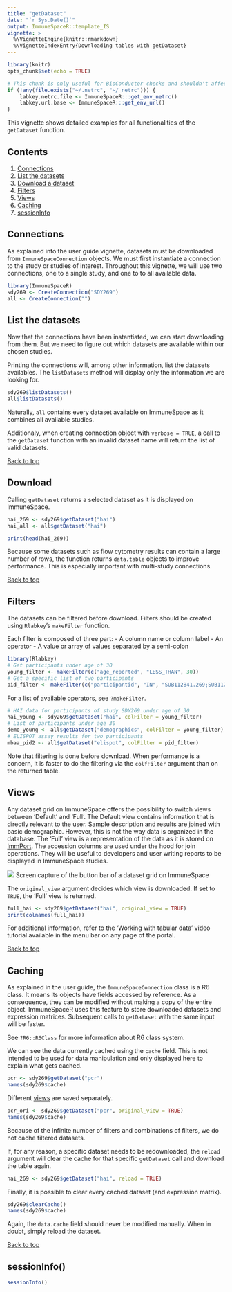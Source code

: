 ```yaml
---
title: "getDataset"
date: "`r Sys.Date()`"
output: ImmuneSpaceR::template_IS
vignette: >
  %\VignetteEngine{knitr::rmarkdown}
  %\VignetteIndexEntry{Downloading tables with getDataset}
---
```


```r
library(knitr)
opts_chunk$set(echo = TRUE)
```

```r
# This chunk is only useful for BioConductor checks and shouldn't affect any other setup
if (!any(file.exists("~/.netrc", "~/_netrc"))) {
    labkey.netrc.file <- ImmuneSpaceR:::get_env_netrc()
    labkey.url.base <- ImmuneSpaceR:::get_env_url()
}
```

This vignette shows detailed examples for all functionalities of the `getDataset`
function.

## <a id="contents"></a>Contents
1. [Connections](#cons)
1. [List the datasets](#datasets)
2. [Download a dataset](#download)
3. [Filters](#filters)
4. [Views](#views)
5. [Caching](#caching)
6. [sessionInfo](#sessioninfo)


## <a id="cons"></a>Connections
As explained into the user guide vignette, datasets must be downloaded from
`ImmuneSpaceConnection` objects. We must first instantiate a connection to 
the study or studies of interest. Throughout this vignette, we will use two
connections, one to a single study, and one to to all available data.

```r
library(ImmuneSpaceR)
sdy269 <- CreateConnection("SDY269")
all <- CreateConnection("")
```


## <a id="datasets"></a>List the datasets
Now that the connections have been instantiated, we can start downloading from
them. But we need to figure out which datasets are available within our chosen
studies.

Printing the connections will, among other information, list the datasets
availables. The `listDatasets` method will display only the information we are
looking for.

```r
sdy269$listDatasets()
all$listDatasets()
```

Naturally, `all` contains every dataset available on ImmuneSpace as it combines
all available studies.

Additionaly, when creating connection object with `verbose = TRUE`, a call to
the `getDataset` function with an invalid dataset name will return the list of
valid datasets.

[Back to top](#contents)

## <a id="download"></a>Download

Calling `getDataset` returns a selected dataset as it is displayed on ImmuneSpace. 
```r
hai_269 <- sdy269$getDataset("hai")
hai_all <- all$getDataset("hai")

print(head(hai_269))
```
Because some datasets such as flow cytometry results can contain a large number
of rows, the function returns `data.table` objects to improve performance. This 
is especially important with multi-study connections.

[Back to top](#contents)

## <a id="filters"></a>Filters

The datasets can be filtered before download. Filters should be created using 
`Rlabkey`'s `makeFilter` function.

Each filter is composed of three part:
 - A column name or column label
 - An operator
 - A value or array of values separated by a semi-colon
```r
library(Rlabkey)
# Get participants under age of 30
young_filter <- makeFilter(c("age_reported", "LESS_THAN", 30))
# Get a specific list of two participants
pid_filter <- makeFilter(c("participantid", "IN", "SUB112841.269;SUB112834.269"))
```
For a list of available operators, see `?makeFilter`.

```r
# HAI data for participants of study SDY269 under age of 30
hai_young <- sdy269$getDataset("hai", colFilter = young_filter)
# List of participants under age 30
demo_young <- all$getDataset("demographics", colFilter = young_filter)
# ELISPOT assay results for two participants
mbaa_pid2 <- all$getDataset("elispot", colFilter = pid_filter)
```

Note that filtering is done before download. When performance is a concern, it
is faster to do the filtering via the `colfFilter` argument than on the returned 
table.


## <a id="views"></a>Views
Any dataset grid on ImmuneSpace offers the possibility to switch views between 
'Default' and 'Full'. The Default view contains information that is directly
relevant to the user. Sample description and results are joined with basic 
demographic.
However, this is not the way data is organized in the database. The 'Full' view 
is a representation of the data as it is stored on 
[ImmPort](http://www.immport.org/immport-open/public/home/home). The accession 
columns are used under the hood for join operations. They will be useful to
developers and user writing reports to be displayed in ImmuneSpace studies.


![](./img/getDataset-views.png)
Screen capture of the button bar of a dataset grid on ImmuneSpace

The `original_view` argument decides which view is downloaded. If set to `TRUE`,
the 'Full' view is returned.
```r
full_hai <- sdy269$getDataset("hai", original_view = TRUE)
print(colnames(full_hai))
```


For additional information, refer to the 'Working with tabular data' video 
tutorial available in the menu bar on any page of the portal.

[Back to top](#contents)

## <a id="caching"></a>Caching

As explained in the user guide, the `ImmuneSpaceConnection` class is a R6 class. It means its objects have fields accessed by reference. As a consequence, they can be modified without making a copy of the entire object. ImmuneSpaceR uses this feature to store downloaded datasets and expression  matrices. Subsequent calls to `getDataset` with the same input will be faster.

See `?R6::R6Class` for more information about R6 class system.

We can see the data currently cached using the `cache` field. This is not
intended to be used for data manipulation and only displayed here to explain
what gets cached.
```r
pcr <- sdy269$getDataset("pcr")
names(sdy269$cache)
```

Different [views](#views) are saved separately.
```r
pcr_ori <- sdy269$getDataset("pcr", original_view = TRUE)
names(sdy269$cache)
```

Because of the infinite number of filters and combinations of filters, we do not
cache filtered datasets.

If, for any reason, a specific dataset needs to be redownloaded, the `reload` 
argument will clear the cache for that specific `getDataset` call and download
the table again.
```r
hai_269 <- sdy269$getDataset("hai", reload = TRUE)
```

Finally, it is possible to clear every cached dataset (and expression matrix).
```r
sdy269$clearCache()
names(sdy269$cache)
```

Again, the `data.cache` field should never be modified manually. When in doubt,
simply reload the dataset.

[Back to top](#contents)

## <a id="sessioninfo"></a>sessionInfo()
```r
sessionInfo()
```
